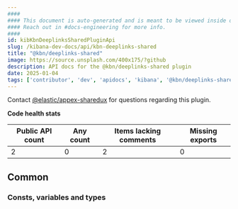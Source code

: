 ```yaml
---
####
#### This document is auto-generated and is meant to be viewed inside our experimental, new docs system.
#### Reach out in #docs-engineering for more info.
####
id: kibKbnDeeplinksSharedPluginApi
slug: /kibana-dev-docs/api/kbn-deeplinks-shared
title: "@kbn/deeplinks-shared"
image: https://source.unsplash.com/400x175/?github
description: API docs for the @kbn/deeplinks-shared plugin
date: 2025-01-04
tags: ['contributor', 'dev', 'apidocs', 'kibana', '@kbn/deeplinks-shared']
---
```




Contact [@elastic/appex-sharedux](https://github.com/orgs/elastic/teams/appex-sharedux) for questions regarding this plugin.

**Code health stats**

| Public API count  | Any count | Items lacking comments | Missing exports |
|-------------------|-----------|------------------------|-----------------|
| 2 | 0 | 2 | 0 |

## Common

### Consts, variables and types
<DocDefinitionList data={kbnDeeplinksSharedObj.common.misc}/>

